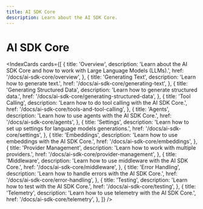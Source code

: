 ```yaml
---
title: AI SDK Core
description: Learn about the AI SDK Core.
---
```


# AI SDK Core

<IndexCards
  cards={[
    {
      title: 'Overview',
      description:
        'Learn about the AI SDK Core and how to work with Large Language Models (LLMs).',
      href: '/docs/ai-sdk-core/overview',
    },
    {
      title: 'Generating Text',
      description: 'Learn how to generate text.',
      href: '/docs/ai-sdk-core/generating-text',
    },
    {
      title: 'Generating Structured Data',
      description: 'Learn how to generate structured data.',
      href: '/docs/ai-sdk-core/generating-structured-data',
    },
    {
      title: 'Tool Calling',
      description: 'Learn how to do tool calling with the AI SDK Core.',
      href: '/docs/ai-sdk-core/tools-and-tool-calling',
    },
    {
      title: 'Agents',
      description: 'Learn how to use agents with the AI SDK Core.',
      href: '/docs/ai-sdk-core/agents',
    },
    {
      title: 'Settings',
      description:
        'Learn how to set up settings for language models generations.',
      href: '/docs/ai-sdk-core/settings',
    },
    {
      title: 'Embeddings',
      description: 'Learn how to use embeddings with the AI SDK Core.',
      href: '/docs/ai-sdk-core/embeddings',
    },
    {
      title: 'Provider Management',
      description: 'Learn how to work with multiple providers.',
      href: '/docs/ai-sdk-core/provider-management',
    },
    {
      title: 'Middleware',
      description: 'Learn how to use middleware with the AI SDK Core.',
      href: '/docs/ai-sdk-core/middleware',
    },
    {
      title: 'Error Handling',
      description: 'Learn how to handle errors with the AI SDK Core.',
      href: '/docs/ai-sdk-core/error-handling',
    },
    {
      title: 'Testing',
      description: 'Learn how to test with the AI SDK Core.',
      href: '/docs/ai-sdk-core/testing',
    },
    {
      title: 'Telemetry',
      description: 'Learn how to use telemetry with the AI SDK Core.',
      href: '/docs/ai-sdk-core/telemetry',
    },
  ]}
/>
